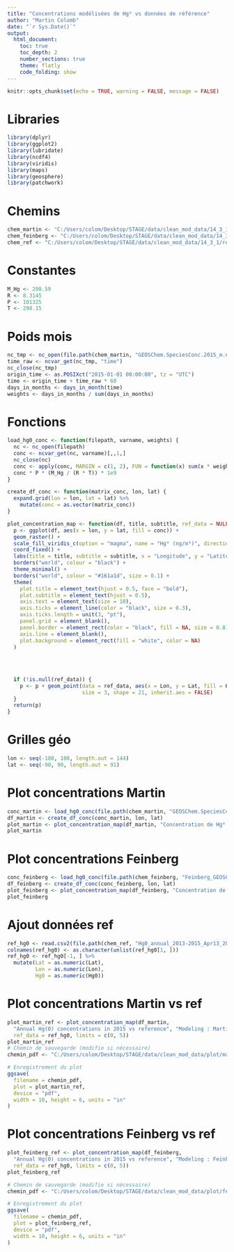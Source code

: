 ---
title: "Concentrations modélisées de Hg⁰ vs données de référence"
author: "Martin Colomb"
date: "`r Sys.Date()`"
output:
  html_document:
    toc: true
    toc_depth: 2
    number_sections: true
    theme: flatly
    code_folding: show
---

```{r setup, include=FALSE}
knitr::opts_chunk$set(echo = TRUE, warning = FALSE, message = FALSE)
```

# Libraries

```{r packages, echo=TRUE}
library(dplyr)
library(ggplot2)
library(lubridate)
library(ncdf4)
library(viridis)
library(maps)
library(geosphere)
library(patchwork)
```

# Chemins

```{r chemins, echo=TRUE}
chem_martin <- "C:/Users/colom/Desktop/STAGE/data/clean_mod_data/14_3_1/HIST_V3"
chem_feinberg <- "C:/Users/colom/Desktop/STAGE/data/clean_mod_data/14_3_1/HIST_Feinberg"
chem_ref <- "C:/Users/colom/Desktop/STAGE/data/clean_mod_data/14_3_1/ref_wd_con_hg"
```

# Constantes

```{r constantes_et_conversions, echo=TRUE}
M_Hg <- 200.59
R <- 8.3145
P <- 101325
T <- 298.15
```

# Poids mois

```{r poids_mensuels, echo=TRUE}
nc_tmp <- nc_open(file.path(chem_martin, "GEOSChem.SpeciesConc.2015_m.nc4"))
time_raw <- ncvar_get(nc_tmp, "time")
nc_close(nc_tmp)
origin_time <- as.POSIXct("2015-01-01 00:00:00", tz = "UTC")
time <- origin_time + time_raw * 60
days_in_months <- days_in_month(time)
weights <- days_in_months / sum(days_in_months)
```

# Fonctions

```{r fonctions_utilitaires, echo=TRUE}
load_hg0_conc <- function(filepath, varname, weights) {
  nc <- nc_open(filepath)
  conc <- ncvar_get(nc, varname)[,,1,]
  nc_close(nc)
  conc <- apply(conc, MARGIN = c(1, 2), FUN = function(x) sum(x * weights))
  conc * P * (M_Hg / (R * T)) * 1e9
}

create_df_conc <- function(matrix_conc, lon, lat) {
  expand.grid(lon = lon, lat = lat) %>%
    mutate(conc = as.vector(matrix_conc))
}

plot_concentration_map <- function(df, title, subtitle, ref_data = NULL, limits = c(0, 5)) {
  p <- ggplot(df, aes(x = lon, y = lat, fill = conc)) +
  geom_raster() +
  scale_fill_viridis_c(option = "magma", name = "Hg⁰ (ng/m³)", direction = -1, limits = limits) +
  coord_fixed() +
  labs(title = title, subtitle = subtitle, x = "Longitude", y = "Latitude") +
  borders("world", colour = "black") +
  theme_minimal() +
  borders("world", colour = "#161a1d", size = 0.1) +
  theme(
    plot.title = element_text(hjust = 0.5, face = "bold"),
    plot.subtitle = element_text(hjust = 0.5),
    axis.text = element_text(size = 10),
    axis.ticks = element_line(color = "black", size = 0.3),
    axis.ticks.length = unit(3, "pt"),
    panel.grid = element_blank(),
    panel.border = element_rect(color = "black", fill = NA, size = 0.8),
    axis.line = element_blank(),
    plot.background = element_rect(fill = "white", color = NA)
  )
  
  
  
  
  if (!is.null(ref_data)) {
    p <- p + geom_point(data = ref_data, aes(x = Lon, y = Lat, fill = Hg0),
                        size = 3, shape = 21, inherit.aes = FALSE)
  }
  return(p)
}
```

# Grilles géo

```{r grille_geo, echo=TRUE}
lon <- seq(-180, 180, length.out = 144)
lat <- seq(-90, 90, length.out = 91)
```

# Plot concentrations Martin

```{r concentration_martin, echo=TRUE}
conc_martin <- load_hg0_conc(file.path(chem_martin, "GEOSChem.SpeciesConc.2015_m.nc4"), "SpeciesConcVV_Hg0", weights)
df_martin <- create_df_conc(conc_martin, lon, lat)
plot_martin <- plot_concentration_map(df_martin, "Concentration de Hg⁰ modélisée pour l'année 2015","Modeling : Martin", limits = c(0, 4))
plot_martin
```

# Plot concentrations Feinberg

```{r concentration_feinberg, echo=TRUE}
conc_feinberg <- load_hg0_conc(file.path(chem_feinberg, "Feinberg_GEOSChem.SpeciesConc.2015_m.nc4"), "SpeciesConc_Hg0", weights)
df_feinberg <- create_df_conc(conc_feinberg, lon, lat)
plot_feinberg <- plot_concentration_map(df_feinberg, "Concentration de Hg⁰ modélisée pour l'année 2015", "Modeling : Feinberg",limits = c(0, 5))
plot_feinberg
```

# Ajout données ref

```{r donnees_reference, echo=TRUE}
ref_hg0 <- read.csv2(file.path(chem_ref, "Hg0_annual_2013-2015_Apr13_2024.csv"), sep = ",", header = TRUE)
colnames(ref_hg0) <- as.character(unlist(ref_hg0[1, ]))
ref_hg0 <- ref_hg0[-1, ] %>%
  mutate(Lat = as.numeric(Lat),
         Lon = as.numeric(Lon),
         Hg0 = as.numeric(Hg0))
```

# Plot concentrations Martin vs ref

```{r martin_vs_ref, echo=TRUE}
plot_martin_ref <- plot_concentration_map(df_martin,
  "Annual Hg(0) concentrations in 2015 vs reference", "Modeling : Martin",
  ref_data = ref_hg0, limits = c(0, 5))
plot_martin_ref
# Chemin de sauvegarde (modifie si nécessaire)
chemin_pdf <- "C:/Users/colom/Desktop/STAGE/data/clean_mod_data/plot/martin_mod_vs_ref.pdf"

# Enregistrement du plot
ggsave(
  filename = chemin_pdf,
  plot = plot_martin_ref,
  device = "pdf",
  width = 10, height = 6, units = "in"
)
```

# Plot concentrations Feinberg vs ref

```{r feinberg_vs_ref, echo=TRUE}
plot_feinberg_ref <- plot_concentration_map(df_feinberg,
  "Annual Hg(0) concentrations in 2015 vs reference", "Modeling : Feinberg",
  ref_data = ref_hg0, limits = c(0, 5))
plot_feinberg_ref

# Chemin de sauvegarde (modifie si nécessaire)
chemin_pdf <- "C:/Users/colom/Desktop/STAGE/data/clean_mod_data/plot/feinberg_mod_vs_ref.pdf"

# Enregistrement du plot
ggsave(
  filename = chemin_pdf,
  plot = plot_feinberg_ref,
  device = "pdf",
  width = 10, height = 6, units = "in"
)
```
